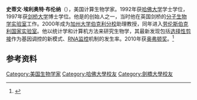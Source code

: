 {{Infobox scientist
| name              = Steven Brenner<br>史蒂文·布伦纳
| image             =  File:Steven E. Brenner ISMB 2015.jpg
| image_size        = 
| alt               = 
| caption           = 史蒂文·布伦纳在2015年的ISMB会议上发言。
| birth_date        = <!-- {{Birth date|YYYY|MM|DD}} -->
| birth_place       = 
| death_date        = <!-- {{Death date and age|YYYY|MM|DD|YYYY|MM|DD}} (death date then birth date) -->
| death_place       = 
| residence         = 
| citizenship       = 
| nationality       = 
| fields            = 计算生物学
| workplaces        = [[加州大學柏克萊分校|加州大學柏克萊分校]]<br>[[分子生物学实验室|分子生物学实验室]]
| alma_mater        = [[哈佛大学|哈佛大学]]<br>[[剑桥大学|剑桥大学]]
| doctoral_advisor  = {{tsl|en|Cyrus Chothia}}
| thesis_title = Molecular propinquity: evolutionary and structural relationships of proteins
| thesis_url = http://ulmss-newton.lib.cam.ac.uk/vwebv/holdingsInfo?bibId=17617
| thesis_year = 1996
| academic_advisors = 
| doctoral_students = 
| notable_students  = 
| known_for         = 创建{{le|蛋白质结构分类数据库|Structural Classification of Proteins database}}
| author_abbrev_bot = 
| author_abbrev_zoo = 
| influences        = 
| influenced        = 
| awards            = {{le|奥弗顿奖|Overton Prize}}（2010年）<ref>{{cite journal|title=2010 ISCB Overton Prize Awarded to Steven E. Brenner|doi=10.1371/journal.pcbi.1000831|url=http://journals.plos.org/ploscompbiol/article?id=10.1371/journal.pcbi.1000831|date=2010-06-24|journal=PLOS Computational Biology|volume=6|issue=6|pages=e1000831|issn=1553-7358|language=en|accessdate=2018-04-02|author=BJ Morrison McKay, Clare Sansom|archive-date=2018-06-14|archive-url=https://web.archive.org/web/20180614145643/http://journals.plos.org/ploscompbiol/article?id=10.1371%2Fjournal.pcbi.1000831|dead-url=no}}</ref>
| signature         = <!--(filename only)-->
| signature_alt     = 
| footnotes         = 
| spouse            = 
| website = {{URL|http://compbio.berkeley.edu}}
}}
'''史蒂文·埃利奥特·布伦纳'''（{{lang-en|Steven Elliot Brenner}}），美国计算生物学家。1992年获[[哈佛大学|哈佛大学]]学士学位，1997年获[[剑桥大学|剑桥大学]]博士学位。他是{{le|蛋白质结构分类数据库|Structural Classification of Proteins databas}}的创始人之一，当时他在英国剑桥的[[分子生物学实验室|分子生物学实验室]]工作。2000年成为[[加州大学伯克利分校|加州大学伯克利分校]]助理教授，同年进入[[劳伦斯伯克利国家实验室|劳伦斯伯克利国家实验室]]。他以统计学和计算机方法来研究生物学，其最新发现包括[[选择性剪接|选择性剪接]]作为基因调控的新模式、[[RNA监控|RNA监控]]机制的发生率。2010年获[[奥弗顿奖|奥弗顿奖]]。<ref>{{Cite web |url=http://www.iscb.org/iscb-awards/1111 |title=2010 Overton Prize: Steven E. Brenner |accessdate=2013-10-29 |archive-date=2013-09-01 |archive-url=https://web.archive.org/web/20130901095018/http://www.iscb.org/iscb-awards/1111 |dead-url=no }}</ref>

==参考资料==
{{reflist}}
{{DEFAULTSORT: Brenner, Steven}}
[[Category:美国生物学家|Category:美国生物学家]]
[[Category:哈佛大學校友|Category:哈佛大學校友]]
[[Category:劍橋大學校友|Category:劍橋大學校友]]